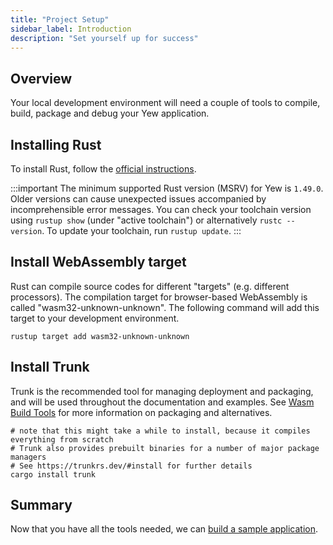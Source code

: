 ```yaml
---
title: "Project Setup"
sidebar_label: Introduction
description: "Set yourself up for success"
---
```


## Overview

Your local development environment will need a couple of tools to compile, build, package and debug your Yew application.

## Installing Rust

To install Rust, follow the [official instructions](https://www.rust-lang.org/tools/install).

:::important
The minimum supported Rust version (MSRV) for Yew is `1.49.0`. Older versions can cause unexpected issues accompanied by incomprehensible error messages.
You can check your toolchain version using `rustup show` (under "active toolchain") or alternatively `rustc --version`. To update your toolchain, run `rustup update`.
:::

## Install WebAssembly target

Rust can compile source codes for different "targets" (e.g. different processors). The compilation target for browser-based WebAssembly is called "wasm32-unknown-unknown". The following command will add this target to your development environment.

```shell
rustup target add wasm32-unknown-unknown
```

## Install Trunk

Trunk is the recommended tool for managing deployment and packaging, and will be used throughout the documentation and examples.
See [Wasm Build Tools](./../../more/wasm-build-tools.mdx) for more information on packaging and alternatives.

```shell
# note that this might take a while to install, because it compiles everything from scratch
# Trunk also provides prebuilt binaries for a number of major package managers
# See https://trunkrs.dev/#install for further details
cargo install trunk
```

## Summary

Now that you have all the tools needed, we can [build a sample application](./../build-a-sample-app.mdx).
